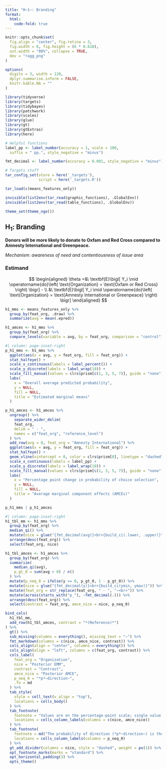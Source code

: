 ```yaml
---
title: "H~1~: Branding"
format:
  html:
    code-fold: true
---
```


```r
knitr::opts_chunk$set(
  fig.align = "center", fig.retina = 3,
  fig.width = 6, fig.height = (6 * 0.618),
  out.width = "80%", collapse = TRUE,
  dev = "ragg_png"
)

options(
  digits = 3, width = 120,
  dplyr.summarise.inform = FALSE,
  knitr.kable.NA = ""
)
```

```r
library(tidyverse)
library(targets)
library(tidybayes)
library(patchwork)
library(scales)
library(glue)
library(gt)
library(gtExtras)
library(here)

# Helpful functions
label_pp <- label_number(accuracy = 1, scale = 100, 
  suffix = " pp.", style_negative = "minus")

fmt_decimal <- label_number(accuracy = 0.001, style_negative = "minus")

# Targets stuff
tar_config_set(store = here('_targets'),
               script = here('_targets.R'))

tar_load(c(means_features_only))

invisible(list2env(tar_read(graphic_functions), .GlobalEnv))
invisible(list2env(tar_read(table_functions), .GlobalEnv))

theme_set(theme_ngo())
```

::: {.callout-tip}
## H~1~: Branding

**Donors will be more likely to donate to Oxfam and Red Cross compared to Amnesty International and Greenpeace.**

*Mechanism: awareness of need and contentiousness of issue area*
:::

### Estimand

$$
\begin{aligned}
\theta =&\ \textbf{E}\bigl[ Y_i \mid \operatorname{do}\left( \text{Organization} = \text{Oxfam or Red Cross} \right) \bigr] - \\
&\ \textbf{E}\bigl[ Y_i \mid \operatorname{do}\left( \text{Organization} = \text{Amnesty International or Greenpeace} \right) \bigr]
\end{aligned}
$$

```r
h1_mms <- means_features_only %>% 
  group_by(feat_org, .draw) %>% 
  summarize(avg = mean(.epred))

h1_amces <- h1_mms %>% 
  group_by(feat_org) %>% 
  compare_levels(variable = avg, by = feat_org, comparison = "control")
```

```r
#| column: page-inset-right
p_h1_mms <- h1_mms %>% 
  ggplot(aes(x = avg, y = feat_org, fill = feat_org)) +
  stat_halfeye() +
  scale_x_continuous(labels = label_percent()) +
  scale_y_discrete(labels = label_wrap(10)) +
  scale_fill_manual(values = clrs$prism[c(1, 3, 5, 7)], guide = "none") +
  labs(
    x = "Overall average predicted probability",
    y = NULL,
    fill = NULL,
    title = "Estimated marginal means"
  )

p_h1_amces <- h1_amces %>% 
  ungroup() %>% 
    separate_wider_delim(
    feat_org,
    delim = " - ", 
    names = c("feat_org", "reference_level")
  ) %>% 
  add_row(avg = 0, feat_org = "Amnesty International") %>% 
  ggplot(aes(x = avg, y = feat_org, fill = feat_org)) +
  stat_halfeye() +
  geom_vline(xintercept = 0, color = clrs$prism[8], linetype = "dashed", linewidth = 0.25) +
  scale_x_continuous(labels = label_pp) +
  scale_y_discrete(labels = label_wrap(10)) +
  scale_fill_manual(values = clrs$prism[c(1, 3, 5, 7)], guide = "none") +
  labs(
    x = "Percentage point change in probability of choice selection",
    y = NULL,
    fill = NULL,
    title = "Average marginal component effects (AMCEs)"
  )

p_h1_mms | p_h1_amces
```

```r
#| column: page-inset-right
h1_tbl_mm <- h1_mms %>% 
  group_by(feat_org) %>% 
  median_qi() %>% 
  mutate(nice = glue("{fmt_decimal(avg)}<br>{build_ci(.lower, .upper)}")) %>% 
  arrange(desc(feat_org)) %>% 
  select(feat_org, nice)

h1_tbl_amces <- h1_amces %>% 
  group_by(feat_org) %>% 
  summarize(
    median_qi(avg),
    p_gt_0 = sum(avg > 0) / n()
  ) %>%
  mutate(p_neq_0 = ifelse(y >= 0, p_gt_0, 1 - p_gt_0)) %>% 
  mutate(nice = glue("{fmt_decimal(y)}<br>{build_ci(ymin, ymax)}")) %>% 
  mutate(feat_org = str_replace(feat_org, " - ", "−<br>")) %>% 
  mutate(across(starts_with("p_"), ~fmt_decimal(.))) %>% 
  arrange(desc(feat_org)) %>% 
  select(contrast = feat_org, amce_nice = nice, p_neq_0)

bind_cols(
  h1_tbl_mm, 
  add_row(h1_tbl_amces, contrast = "*(Reference)*")
) %>% 
  gt() %>% 
  sub_missing(columns = everything(), missing_text = "—") %>% 
  fmt_markdown(columns = c(nice, amce_nice, contrast)) %>%
  cols_align(align = "center", columns = everything()) %>% 
  cols_align(align = "left", columns = c(feat_org, contrast)) %>% 
  cols_label(
    feat_org = "Organization", 
    nice = "Posterior EMM",
    contrast = "Contrast",
    amce_nice = "Posterior AMCE",
    p_neq_0 = "*p*~direction~",
    .fn = md
  ) %>% 
  tab_style(
    style = cell_text(v_align = "top"),
    locations = cells_body()
  ) %>% 
  tab_footnote(
    footnote = "Values are on the percentage-point scale; single value is posterior median; 95% credible interval in brackets.",
    locations = cells_column_labels(columns = c(nice, amce_nice))
  ) %>% 
  tab_footnote(
    footnote = md("The probability of direction (*p*~direction~) is the probability that the posterior AMCE is strictly positive or negative—it is the proportion of the posterior AMCE that is the sign of the median."),
    locations = cells_column_labels(columns = p_neq_0)
  ) %>% 
  gt_add_divider(columns = nice, style = "dashed", weight = px(1)) %>% 
  opt_footnote_marks(marks = "standard") %>% 
  opt_horizontal_padding(3) %>% 
  opts_theme()
```
